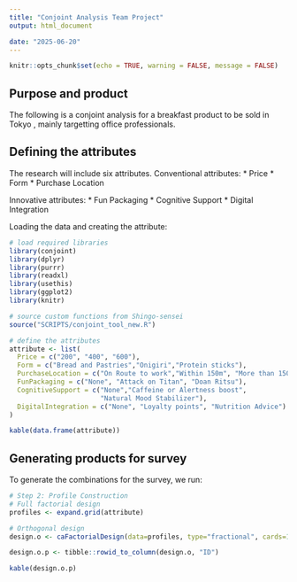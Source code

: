 ```yaml
---
title: "Conjoint Analysis Team Project"
output: html_document

date: "2025-06-20"
---
```


```r
knitr::opts_chunk$set(echo = TRUE, warning = FALSE, message = FALSE)
```

## Purpose and product
The following is a conjoint analysis for a breakfast product to be sold in Tokyo , mainly targetting office professionals.

## Defining the attributes

The research will include six attributes.
Conventional attributes: 
* Price
* Form
* Purchase Location

Innovative attributes:
* Fun Packaging
* Cognitive Support
* Digital Integration 


Loading the data and creating the attribute: 

```r
# load required libraries
library(conjoint)
library(dplyr)
library(purrr)
library(readxl)
library(usethis)
library(ggplot2)
library(knitr)

# source custom functions from Shingo-sensei
source("SCRIPTS/conjoint_tool_new.R")

# define the attributes
attribute <- list(
  Price = c("200", "400", "600"),
  Form = c("Bread and Pastries","Onigiri","Protein sticks"),
  PurchaseLocation = c("On Route to work","Within 150m", "More than 150m"),
  FunPackaging = c("None", "Attack on Titan", "Doan Ritsu"),
  CognitiveSupport = c("None","Caffeine or Alertness boost",
                       "Natural Mood Stabilizer"),
  DigitalIntegration = c("None", "Loyalty points", "Nutrition Advice")
)

kable(data.frame(attribute))
```

## Generating products for survey

To generate the combinations for the survey, we run:

```r
# Step 2: Profile Construction
# Full factorial design
profiles <- expand.grid(attribute)

# Orthogonal design
design.o <- caFactorialDesign(data=profiles, type="fractional", cards=13)

design.o.p <- tibble::rowid_to_column(design.o, "ID")

kable(design.o.p)
```


